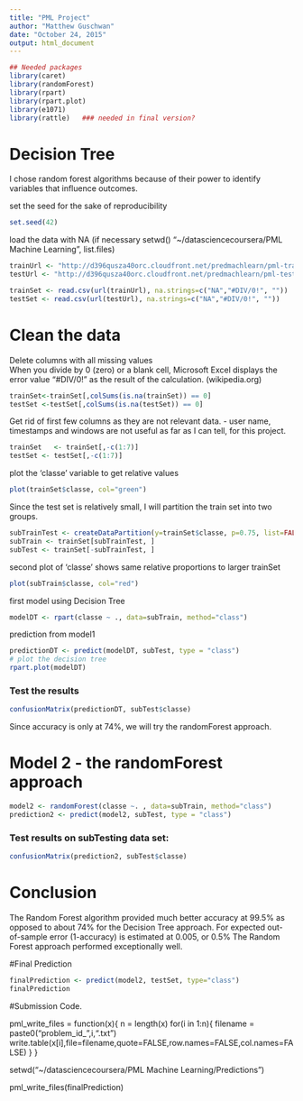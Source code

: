 ```yaml
---
title: "PML Project"
author: "Matthew Guschwan"
date: "October 24, 2015"
output: html_document
---
```



```r
## Needed packages
library(caret)
library(randomForest)
library(rpart)
library(rpart.plot)
library(e1071)
library(rattle)   ### needed in final version?
```
# Decision Tree
 I chose random forest algorithms because of their power to identify
 variables that influence outcomes.

set the seed for the sake of reproducibility
```r
set.seed(42)
```

load the data with NA
(if necessary  setwd()  "~/datasciencecoursera/PML Machine Learning", list.files)

```r
trainUrl <- "http://d396qusza40orc.cloudfront.net/predmachlearn/pml-training.csv"
testUrl <- "http://d396qusza40orc.cloudfront.net/predmachlearn/pml-testing.csv"

trainSet <- read.csv(url(trainUrl), na.strings=c("NA","#DIV/0!", ""))
testSet <- read.csv(url(testUrl), na.strings=c("NA","#DIV/0!", ""))
```
# Clean the data
 Delete columns with all missing values    
 When you divide by 0 (zero) or a blank cell, Microsoft Excel displays the error value "#DIV/0!" as the result of the calculation. (wikipedia.org)
 
```r
trainSet<-trainSet[,colSums(is.na(trainSet)) == 0]
testSet <-testSet[,colSums(is.na(testSet)) == 0]
```
Get rid of first few columns as they are not relevant data. - user name, timestamps and windows are not useful as far as I can tell, for this project.
```r
trainSet   <- trainSet[,-c(1:7)]
testSet <- testSet[,-c(1:7)]
```
 plot the 'classe' variable to get relative values
```r
plot(trainSet$classe, col="green")
```
 
 Since the test set is relatively small, I will partition the train set into two groups.
 
```r
subTrainTest <- createDataPartition(y=trainSet$classe, p=0.75, list=FALSE)
subTrain <- trainSet[subTrainTest, ] 
subTest <- trainSet[-subTrainTest, ]
```

second plot of 'classe' shows same relative proportions to larger trainSet

```r
plot(subTrain$classe, col="red")
```
 
 first model using Decision Tree
 
```r
modelDT <- rpart(classe ~ ., data=subTrain, method="class")
```
 
 prediction from model1
 
```r
predictionDT <- predict(modelDT, subTest, type = "class")
# plot the decision tree
rpart.plot(modelDT)
```

### Test the results

```r
confusionMatrix(predictionDT, subTest$classe)
```

Since accuracy is only at 74%, we will try the randomForest approach.

# Model 2 - the randomForest approach

```r
model2 <- randomForest(classe ~. , data=subTrain, method="class")
prediction2 <- predict(model2, subTest, type = "class")
```

### Test results on subTesting data set:

```r
confusionMatrix(prediction2, subTest$classe)
```

# Conclusion

The Random Forest algorithm provided much better accuracy at 99.5% as opposed to about 74% for the Decision Tree approach.  For  expected out-of-sample error (1-accuracy) is estimated at 0.005, or 0.5%   The Random Forest approach performed exceptionally well.

#Final Prediction

```r
finalPrediction <- predict(model2, testSet, type="class")
finalPrediction
```

#Submission Code.

pml_write_files = function(x){
  n = length(x)
  for(i in 1:n){
    filename = paste0("problem_id_",i,".txt")
    write.table(x[i],file=filename,quote=FALSE,row.names=FALSE,col.names=FALSE)
  }
}

setwd("~/datasciencecoursera/PML Machine Learning/Predictions")

pml_write_files(finalPrediction)